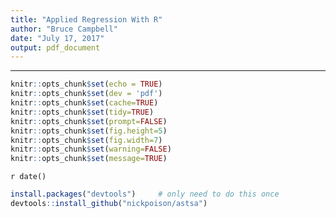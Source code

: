 ```yaml
---
title: "Applied Regression With R"
author: "Bruce Campbell"
date: "July 17, 2017"
output: pdf_document
---
```


---
```r
knitr::opts_chunk$set(echo = TRUE)
knitr::opts_chunk$set(dev = 'pdf')
knitr::opts_chunk$set(cache=TRUE)
knitr::opts_chunk$set(tidy=TRUE)
knitr::opts_chunk$set(prompt=FALSE)
knitr::opts_chunk$set(fig.height=5)
knitr::opts_chunk$set(fig.width=7)
knitr::opts_chunk$set(warning=FALSE)
knitr::opts_chunk$set(message=TRUE)
```

`r date()`


```r
install.packages("devtools")     # only need to do this once
devtools::install_github("nickpoison/astsa")

```

